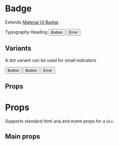 
<Meta title="Components|Badge" component={Badge} />

# Badge

Extends [Material UI Badge](https://material-ui.com/components/badges/).

<Preview>
  <Story name="default">
    <Badge badgeContent={'text'}>
      <Text>Typography</Text>
    </Badge>
  </Story>
  <Story name="primary">
    <Badge color="primary" badgeContent={4}>
      <Heading.h3>Heading</Heading.h3>
    </Badge>
  </Story>
  <Story name="secondary">
    <Badge color="secondary" badgeContent={100}>
      <Button>Button</Button>
    </Badge>
  </Story>
  <Story name="error">
    <Badge color="error" badgeContent={1000}>
      <Button>Error</Button>
    </Badge>
  </Story>
</Preview>

## Variants

A dot variant can be used for small indicators

<Preview>
  <Story name="dot-primary">
    <Badge variant="dot" color="primary" badgeContent={4}>
      <Button>Button</Button>
    </Badge>
  </Story>
  <Story name="dot-secondary">
    <Badge variant="dot" color="secondary" badgeContent={100}>
      <Button>Button</Button>
    </Badge>
  </Story>
  <Story name="dot-error">
    <Badge variant="dot" color="error" badgeContent={1000}>
      <Button>Error</Button>
    </Badge>
  </Story>
</Preview>

## Props

# Props

Supports standard html aria and event props for a `div`.

## Main props

<Props of={BaseBadgeDocs} />
